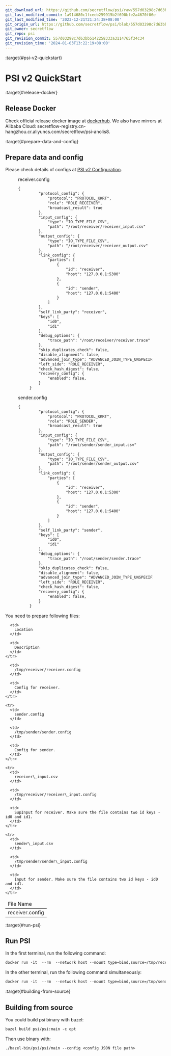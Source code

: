 ```yaml
---
git_download_url: https://github.com/secretflow/psi/raw/557d03298c7d63bb5142258333a3114765f34c34/docs/user_guide/psi_v2.rst
git_last_modified_commit: 1a914680c1fceeb259915b2f690bfe2a4670f06e
git_last_modified_time: '2023-12-21T21:24:38+08:00'
git_origin_url: https://github.com/secretflow/psi/blob/557d03298c7d63bb5142258333a3114765f34c34/docs/user_guide/psi_v2.rst
git_owner: secretflow
git_repo: psi
git_revision_commit: 557d03298c7d63bb5142258333a3114765f34c34
git_revision_time: '2024-01-03T13:22:19+08:00'
---
```


:target{#psi-v2-quickstart}

# PSI v2 QuickStart

:target{#release-docker}

## Release Docker

Check official release docker image at [dockerhub](https://hub.docker.com/r/secretflow/psi-anolis8). We also have mirrors at Alibaba Cloud: secretflow-registry.cn-hangzhou.cr.aliyuncs.com/secretflow/psi-anolis8.

:target{#prepare-data-and-config}

## Prepare data and config

Please check details of configs at [PSI v2 Configuration](../reference/psi_v2_config.mdx).

<figure id="id1">
  <figcaption>
    receiver.config
  </figcaption>

  ```default
  {
           "protocol_config": {
               "protocol": "PROTOCOL_KKRT",
               "role": "ROLE_RECEIVER",
               "broadcast_result": true
           },
           "input_config": {
               "type": "IO_TYPE_FILE_CSV",
               "path": "/root/receiver/receiver_input.csv"
           },
           "output_config": {
               "type": "IO_TYPE_FILE_CSV",
               "path": "/root/receiver/receiver_output.csv"
           },
           "link_config": {
               "parties": [
                   {
                       "id": "receiver",
                       "host": "127.0.0.1:5300"
                   },
                   {
                       "id": "sender",
                       "host": "127.0.0.1:5400"
                   }
               ]
           },
           "self_link_party": "receiver",
           "keys": [
               "id0",
               "id1"
           ],
           "debug_options": {
               "trace_path": "/root/receiver/receiver.trace"
           },
           "skip_duplicates_check": false,
           "disable_alignment": false,
           "advanced_join_type": "ADVANCED_JOIN_TYPE_UNSPECIFIED",
           "left_side": "ROLE_RECEIVER",
           "check_hash_digest": false,
           "recovery_config": {
               "enabled": false,
           }
       }
  ```
</figure>

<figure id="id2">
  <figcaption>
    sender.config
  </figcaption>

  ```default
  {
           "protocol_config": {
               "protocol": "PROTOCOL_KKRT",
               "role": "ROLE_SENDER",
               "broadcast_result": true
           },
           "input_config": {
               "type": "IO_TYPE_FILE_CSV",
               "path": "/root/sender/sender_input.csv"
           },
           "output_config": {
               "type": "IO_TYPE_FILE_CSV",
               "path": "/root/sender/sender_output.csv"
           },
           "link_config": {
               "parties": [
                   {
                       "id": "receiver",
                       "host": "127.0.0.1:5300"
                   },
                   {
                       "id": "sender",
                       "host": "127.0.0.1:5400"
                   }
               ]
           },
           "self_link_party": "sender",
           "keys": [
               "id0",
               "id1"
           ],
           "debug_options": {
               "trace_path": "/root/sender/sender.trace"
           },
           "skip_duplicates_check": false,
           "disable_alignment": false,
           "advanced_join_type": "ADVANCED_JOIN_TYPE_UNSPECIFIED",
           "left_side": "ROLE_RECEIVER",
           "check_hash_digest": false,
           "recovery_config": {
               "enabled": false,
           }
       }
  ```
</figure>

You need to prepare following files:

<table>
  <thead>
    <tr>
      <td>
        File Name
      </td>

      <td>
        Location
      </td>

      <td>
        Description
      </td>
    </tr>
  </thead>

  <tbody>
    <tr>
      <td>
        receiver.config
      </td>

      <td>
        /tmp/receiver/receiver.config
      </td>

      <td>
        Config for receiver.
      </td>
    </tr>

    <tr>
      <td>
        sender.config
      </td>

      <td>
        /tmp/sender/sender.config
      </td>

      <td>
        Config for sender.
      </td>
    </tr>

    <tr>
      <td>
        receiver\_input.csv
      </td>

      <td>
        /tmp/receiver/receiver\_input.config
      </td>

      <td>
        SupInput for receiver. Make sure the file contains two id keys - id0 and id1.
      </td>
    </tr>

    <tr>
      <td>
        sender\_input.csv
      </td>

      <td>
        /tmp/sender/sender\_input.config
      </td>

      <td>
        Input for sender. Make sure the file contains two id keys - id0 and id1.
      </td>
    </tr>
  </tbody>
</table>

:target{#run-psi}

## Run PSI

In the first terminal, run the following command:

```default
docker run -it  --rm  --network host --mount type=bind,source=/tmp/receiver,target=/root/receiver -w /root  --cap-add=SYS_PTRACE --security-opt seccomp=unconfined --cap-add=NET_ADMIN --privileged=true secretflow-registry.cn-hangzhou.cr.aliyuncs.com/secretflow/psi-anolis8:0.1.0beta bash -c "./main --config receiver/receiver.config"
```

In the other terminal, run the following command simultaneously:

```default
docker run -it  --rm  --network host --mount type=bind,source=/tmp/sender,target=/root/sender -w /root  --cap-add=SYS_PTRACE --security-opt seccomp=unconfined --cap-add=NET_ADMIN --privileged=true secretflow-registry.cn-hangzhou.cr.aliyuncs.com/secretflow/psi-anolis8:0.1.0beta bash -c "./main --config sender/sender.config"
```

:target{#building-from-source}

## Building from source

You could build psi binary with bazel:

```default
bazel build psi/psi:main -c opt
```

Then use binary with:

```default
./bazel-bin/psi/psi/main --config <config JSON file path>
```
